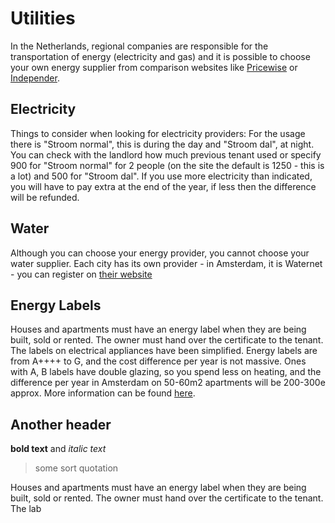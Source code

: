 # Utilities

In the Netherlands, regional companies are responsible for the transportation of energy (electricity and gas) and it is possible to choose your own energy supplier from comparison websites like [Pricewise](https://www.pricewise.nl/energie-vergelijken/) or [Independer](https://www.independer.nl/energie/info/besparen/energieverbruik-berekenen).

## Electricity
Things to consider when looking for electricity providers:
For the usage there is "Stroom normal", this is during the day and "Stroom dal", at night. You can check with the landlord how much previous tenant used or specify 900 for "Stroom normal" for 2 people (on the site the default is 1250 - this is a lot) and 500 for "Stroom dal". If you use more electricity than indicated, you will have to pay extra at the end of the year, if less then the difference will be refunded.

## Water
Although you can choose your energy provider, you cannot choose your water supplier. Each city has its own provider - in Amsterdam, it is Waternet - you can register on [their website](https://www.waternet.nl/en/service-and-contact/moving-home/register/#/)

## Energy Labels
Houses and apartments must have an energy label when they are being built, sold or rented. The owner must hand over the certificate to the tenant. The labels on electrical appliances have been simplified. Energy labels are from A++++ to G, and the cost difference per year is not massive. Ones with A, B labels have double glazing, so you spend less on heating, and the difference per year in Amsterdam on 50-60m2 apartments will be 200-300e approx. More information can be found [here](https://www.funda.nl/en/meer-weten/energielabel/).

## Another header
**bold text** and _italic text_ 

> some sort quotation

<Youtube id="ZtfTOuSHGg8" />

<Callout type="warning">
Houses and apartments must have an energy label when they are being built, sold or rented. The owner must hand over the certificate to the tenant. The lab
</Callout>
